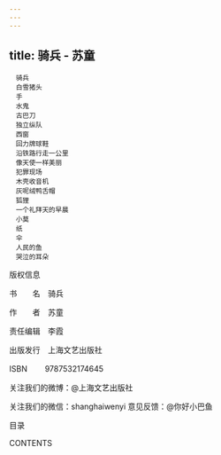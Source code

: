 ```yaml
---
---
---
```

title: 骑兵 - 苏童
---


```
　骑兵
　白雪猪头
　手
　水鬼
　古巴刀
　独立纵队
　西窗
　回力牌球鞋
　沿铁路行走一公里
　像天使一样美丽
　犯罪现场
　木壳收音机
　灰呢绒鸭舌帽
　狐狸
　一个礼拜天的早晨
　小莫
　纸
　伞
　人民的鱼
　哭泣的耳朵
```





版权信息



书  名　骑兵


作  者　苏童


责任编辑　李霞


出版发行　上海文艺出版社


ISBN 　　9787532174645


关注我们的微博：@上海文艺出版社


关注我们的微信：shanghaiwenyi 意见反馈：@你好小巴鱼





目录

CONTENTS